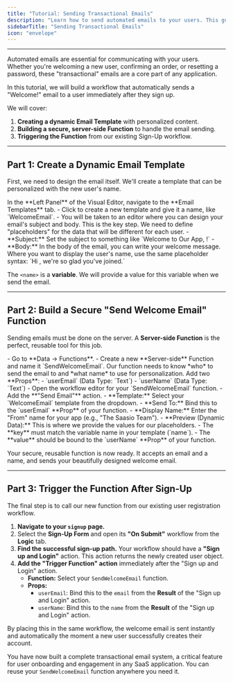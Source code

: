 ```yaml
---
title: "Tutorial: Sending Transactional Emails"
description: "Learn how to send automated emails to your users. This guide covers creating a dynamic email template and triggering it from a secure, server-side Function."
sidebarTitle: "Sending Transactional Emails"
icon: "envelope"
---
```


---

Automated emails are essential for communicating with your users. Whether you're welcoming a new user, confirming an order, or resetting a password, these "transactional" emails are a core part of any application.

In this tutorial, we will build a workflow that automatically sends a "Welcome!" email to a user immediately after they sign up.

We will cover:

1.  **Creating a dynamic Email Template** with personalized content.
2.  **Building a secure, server-side Function** to handle the email sending.
3.  **Triggering the Function** from our existing Sign-Up workflow.

---

## Part 1: Create a Dynamic Email Template

First, we need to design the email itself. We'll create a template that can be personalized with the new user's name.

<Steps>
<Step title="1. Navigate to Email Templates">
In the **Left Panel** of the Visual Editor, navigate to the **Email Templates** tab.

</Step>

<Step title="2. Create a New Template">
- Click to create a new template and give it a name, like `WelcomeEmail`.
- You will be taken to an editor where you can design your email's subject and body.

</Step>

<Step title="3. Add Dynamic Content">
This is the key step. We need to define "placeholders" for the data that will be different for each user.
- **Subject:** Set the subject to something like `Welcome to Our App, <name>!`
- **Body:** In the body of the email, you can write your welcome message. Where you want to display the user's name, use the same placeholder syntax: `Hi <name>, we're so glad you've joined.`

The `<name>` is a **variable**. We will provide a value for this variable when we send the email.

</Step>
</Steps>

---

## Part 2: Build a Secure "Send Welcome Email" Function

Sending emails must be done on the server. A **Server-side Function** is the perfect, reusable tool for this job.

<Steps>
<Step title="1. Create the Server Function">
- Go to **Data → Functions**.
- Create a new **Server-side** Function and name it `SendWelcomeEmail`.

</Step>

<Step title="2. Define the Function's Props (Inputs)">
Our function needs to know *who* to send the email to and *what name* to use for personalization. Add two **Props**:
- `userEmail` (Data Type: `Text`)
- `userName` (Data Type: `Text`)

</Step>

<Step title="3. Build the Function's Workflow">
- Open the workflow editor for your `SendWelcomeEmail` function.
- Add the **"Send Email"** action.

</Step>

<Step title="4. Configure the 'Send Email' Action">
- **Template:** Select your `WelcomeEmail` template from the dropdown.
- **Send To:** Bind this to the `userEmail` **Prop** of your function.
- **Display Name:** Enter the "From" name for your app (e.g., "The Saasio Team").
- **Preview (Dynamic Data):** This is where we provide the values for our placeholders.
  - The **key** must match the variable name in your template (`name`).
  - The **value** should be bound to the `userName` **Prop** of your function.

</Step>
</Steps>

Your secure, reusable function is now ready. It accepts an email and a name, and sends your beautifully designed welcome email.

---

## Part 3: Trigger the Function After Sign-Up

The final step is to call our new function from our existing user registration workflow.

1.  **Navigate to your `signup` page.**
2.  Select the **Sign-Up Form** and open its **"On Submit"** workflow from the **Logic** tab.
3.  **Find the successful sign-up path.** Your workflow should have a **"Sign up and Login"** action. This action returns the newly created user object.
4.  **Add the "Trigger Function" action** immediately after the "Sign up and Login" action.
    - **Function:** Select your `SendWelcomeEmail` function.
    - **Props:**
      - `userEmail`: Bind this to the `email` from the **Result** of the "Sign up and Login" action.
      - `userName`: Bind this to the `name` from the **Result** of the "Sign up and Login" action.

<Info>
  By placing this in the same workflow, the welcome email is sent instantly and
  automatically the moment a new user successfully creates their account.
</Info>

You have now built a complete transactional email system, a critical feature for user onboarding and engagement in any SaaS application. You can reuse your `SendWelcomeEmail` function anywhere you need it.
